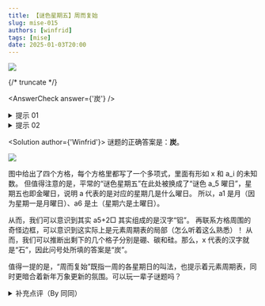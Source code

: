 ```yaml
---
title: 【谜色星期五】周而复始
slug: mise-015
authors: [winfrid]
tags: [mise]
date: 2025-01-03T20:00
---
```


![](./mise-015.assets/mise-015.webp)

{/* truncate */}

<AnswerCheck answer={'炭'} />

<details>
    <summary>提示 01</summary>

    往常的标题是《谜色星期五》，现在是《谜色 a5 曜日》，所以 a5 是金。类似也可以得出 a1 是月、a6 是土。

</details>

<details>
    <summary>提示 02</summary>

    这是元素周期表的局部。

</details>

<Solution author={'Winfrid'}>
谜题的正确答案是：**炭**。

![](./mise-015.assets/mise-015-sol.webp)

图中给出了四个方格，每个方格里都写了一个多项式，里面有形如 x 和 a_i 的未知数。
但值得注意的是，平常的“谜色星期五”在此处被换成了“谜色 a_5 曜日”，星期五也即金曜日，说明 a 代表的是对应的星期几是什么曜日。
所以，a1 是月（因为星期一是月曜日）、a6 是土（星期六是土曜日）。

从而，我们可以意识到其实 a5+2□ 其实组成的是汉字“铝”。
再联系方格周围的奇怪边框，可以意识到这实际上是元素周期表的局部（怎么听着这么熟悉）！
从而，我们可以推断出剩下的几个格子分别是硼、碳和硅。那么，x 代表的汉字就是“石”，因此问号处所填的答案是“炭”。

值得一提的是，“周而复始”既指一周的各星期日的叫法，也提示着元素周期表，同时更暗合着新年万象更新的氛围。可以玩一辈子谜题吗？

</Solution>

<details>
    <summary>补充点评（By 同同）</summary>

    这又是一道和序列相关的题目，使用了元素周期表和星期的七曜记法。
    如果对日语熟悉的话，在看到“X 曜日”的表述时可以很快反应过来。不过即使不了解，也可以进行相关搜索。
    虽然目前中文已经很少采用这种称呼方式，但根据百度百科记载，似乎这本来就是中国古代的星期记法，
    后来才流传到日本，并在那里一直保留了下来。

    已经连续出了两道化学元素周期表的序列题了，还真是没什么创意呢。什么时候才能出一点和物理相关的序列题啊唉唉。

    文章最后，给大家送上（迟到 10 天的）新年祝福吧！祝大家在 2025 年新的一年里，学业有成，事业进步，身体健康，诸事顺遂。
    感谢大家 3 个月以来对北京大学谜题协会和谜色星期五栏目的支持！新的一年，仍旧星期五晚 8 点不见不散！

</details>
